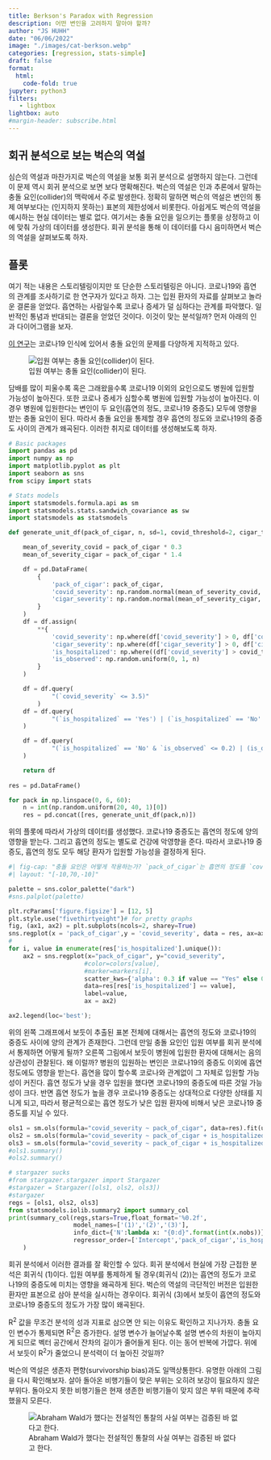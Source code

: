 ```yaml
---
title: Berkson's Paradox with Regression
description: 어떤 변인을 고려하지 말아야 할까?  
author: "JS HUHH"
date: "06/06/2022"
image: "./images/cat-berkson.webp"
categories: [regression, stats-simple]
draft: false
format:
  html:
    code-fold: true
jupyter: python3
filters:
   - lightbox
lightbox: auto
#margin-header: subscribe.html
---
```


## 회귀 분석으로 보는 벅슨의 역설

심슨의 역설과 마찬가지로 벅슨의 역설을 보통 회귀 분석으로 설명하지 않는다. 그런데 이 문제 역시 회귀 분석으로 보면 보다 명확해진다. 벅슨의 역설은 인과 추론에서 말하는 충돌 요인(collider)의 맥락에서 주로 발생한다. 정확히 말하면 벅슨의 역설은 변인의 통제 여부보다는 (인지하지 못하는) 표본의 제한성에서 비롯한다. 아쉽게도 벅슨의 역설을 예시하는 현실 데이터는 별로 없다. 여기서는 충돌 요인을 일으키는 플롯을 상정하고 이에 맞춰 가상의 데이터를 생성한다. 회귀 분석을 통해 이 데이터를 다시 음미하면서 벅슨의 역설을 살펴보도록 하자. 

## 플롯

여기 적는 내용은 스토리텔링이지만 또 단순한 스토리텔링은 아니다. 코로나19와 흡연의 관계를 조사하기로 한 연구자가 있다고 하자. 그는 입원 환자의 자료를 살펴보고 놀라운 결론을 얻었다. 흡연하는 사람일수록 코로나 증세가 덜 심하다는 관계를 파악했다. 일반적인 통념과 반대되는 결론을 얻었던 것이다. 이것이 맞는 분석일까? 먼저 아래의 인과 다이어그램을 보자. 

:::{ .column-margin }
[이 연구](https://www.nature.com/articles/s41467-020-19478-2)는 코로나19 인식에 있어서 충돌 요인의 문제를 다양하게 지적하고 있다. 
:::

::: {layout="[[-20, 80, -20]]" layout-valign="bottom"}
![입원 여부는 충돌 요인(collider)이 된다.](./images/covid-hospital.png)
:::

담배를 많이 피울수록 혹은 그래왔을수록 코로나19 이외의 요인으로도 병원에 입원할 가능성이 높아진다. 또한 코로나 증세가 심할수록 병원에 입원할 가능성이 높아진다. 이 경우 병원에 입원한다는 변인이 두 요인(흡연의 정도, 코로나19 중증도) 모두에 영향을 받는 충돌 요인이 된다. 따라서 충돌 요인을 통제할 경우 흡연의 정도와 코로나19의 중증도 사이의 관계가 왜곡된다. 이러한 취지로 데이터를 생성해보도록 하자. 

```python
# Basic packages
import pandas as pd 
import numpy as np
import matplotlib.pyplot as plt
import seaborn as sns
from scipy import stats

# Stats models 
import statsmodels.formula.api as sm
import statsmodels.stats.sandwich_covariance as sw
import statsmodels as statsmodels

def generate_unit_df(pack_of_cigar, n, sd=1, covid_threshold=2, cigar_threshold=6):

    mean_of_severity_covid = pack_of_cigar * 0.3
    mean_of_severity_cigar = pack_of_cigar * 1.4

    df = pd.DataFrame(
        {   
            'pack_of_cigar': pack_of_cigar,
            'covid_severity': np.random.normal(mean_of_severity_covid, 1, n),
            'cigar_severity': np.random.normal(mean_of_severity_cigar, 0.5, n)
        }
    )
    df = df.assign(
        **{
            'covid_severity': np.where(df['covid_severity'] > 0, df['covid_severity'], 0), 
            'cigar_severity': np.where(df['cigar_severity'] > 0, df['cigar_severity'], 0), 
            'is_hospitalized': np.where((df['covid_severity'] > covid_threshold) | (df['cigar_severity'] > cigar_threshold), "Yes", "No"),
            'is_observed': np.random.uniform(0, 1, n)
        }
    )

    df = df.query(
            "(`covid_severity` <= 3.5)"
        )
    df = df.query(
            "(`is_hospitalized` == 'Yes') | (`is_hospitalized` == 'No' & `is_observed` <= 0.2)"  
    )

    df = df.query(
            "(`is_hospitalized` == 'No' & `is_observed` <= 0.2) | (is_observed <= 0.5)"
    )

    return df 
    
res = pd.DataFrame()

for pack in np.linspace(0, 6, 60):
    n = int(np.random.uniform(20, 40, 1)[0])
    res = pd.concat([res, generate_unit_df(pack,n)])
```

위의 플롯에 따라서 가상의 데이터를 생성했다. 코로나19 중증도는 흡연의 정도에 양의 영향을 받는다. 그리고 흡연의 정도는 별도로 건강에 악영향을 준다. 따라서 코로나19 중증도, 흡연의 정도 모두 해당 환자가 입원할 가능성을 결정하게 된다. 

```python
#| fig-cap: "충돌 요인은 어떻게 작용하는가? `pack_of_cigar`는 흡연의 정도를 `covid_severity`는 코로나19 중증도를 의미한다."
#| layout: "[-10,70,-10]"

palette = sns.color_palette("dark")
#sns.palplot(palette)

plt.rcParams['figure.figsize'] = [12, 5]
plt.style.use("fivethirtyeight")# for pretty graphs
fig, (ax1, ax2) = plt.subplots(ncols=2, sharey=True)
sns.regplot(x = 'pack_of_cigar',y = 'covid_severity', data = res, ax=ax1, color='grey',scatter_kws={'alpha': 0.4})
#
for i, value in enumerate(res['is_hospitalized'].unique()):
    ax2 = sns.regplot(x="pack_of_cigar", y="covid_severity",
                     #color=colors[value],
                     #marker=markers[i],      
                     scatter_kws={'alpha': 0.3 if value == "Yes" else 0.15},        
                     data=res[res['is_hospitalized'] == value],
                     label=value, 
                     ax = ax2)

ax2.legend(loc='best');
```

위의 왼쪽 그래프에서 보듯이 추출된 표본 전체에 대해서는 흡연의 정도와 코로나19의 중증도 사이에 양의 관계가 존재한다. 그런데 만일 충돌 요인인 입원 여부를 회귀 분석에서 통제하면 어떻게 될까? 오른쪽 그림에서 보듯이 병원에 입원한 환자에 대해서는 음의 상관성이 관찰된다. 왜 이럴까? 병원의 입원하는 변인은 코로나19의 중증도 이외에 흡연 정도에도 영향을 받는다. 흡연을 많이 할수록 코로나와 관계없이 그 자체로 입원할 가능성이 커진다. 흡연 정도가 낮을 경우 입원을 했다면 코로나19의 중증도에 따른 것일 가능성이 크다. 반면 흡연 정도가 높을 경우 코로나19 중증도는 상대적으로 다양한 상태를 지니게 되고, 따라서 평균적으로는 흡연 정도가 낮은 입원 환자에 비해서 낮은 코로나19 중증도를 지닐 수 있다. 

```python
ols1 = sm.ols(formula="covid_severity ~ pack_of_cigar", data=res).fit(use_t=True)
ols2 = sm.ols(formula="covid_severity ~ pack_of_cigar + is_hospitalized", data=res).fit(use_t=True)
ols3 = sm.ols(formula="covid_severity ~ pack_of_cigar + is_hospitalized", data=res[res.is_hospitalized=="Yes"]).fit(use_t=True)
#ols1.summary()
#ols2.summary()

# stargazer sucks 
#from stargazer.stargazer import Stargazer
#stargazer = Stargazer([ols1, ols2, ols3])
#stargazer
regs = [ols1, ols2, ols3]
from statsmodels.iolib.summary2 import summary_col
print(summary_col(regs,stars=True,float_format='%0.2f',
                  model_names=['(1)','(2)','(3)'],
                  info_dict={'N':lambda x: "{0:d}".format(int(x.nobs))}, 
                  regressor_order=['Intercept','pack_of_cigar','is_hospitalized[T.Yes]'])
    )
```

회귀 분석에서 이러한 결과를 잘 확인할 수 있다. 회귀 분석에서 현실에 가장 근접한 분석은 회귀식 (1)이다. 입원 여부를 통제하게 될 경우(회귀식 (2))는 흡연의 정도가 코로나19의 중증도에 미치는 영향을 왜곡하게 된다. 벅슨의 역설의 극단적인 버전은 입원한 환자만 표본으로 삼아 분석을 실시하는 경우이다. 회귀식 (3)에서 보듯이 흡연의 정도와 코로나19 중증도의 정도가 가장 많이 왜곡된다.

:::{ .column-margin }
$\mathrm R^2$ 값을 무조건 분석의 성과 지표로 삼으면 안 되는 이유도 확인하고 지나가자. 충돌 요인 변수가 통제되면 $\mathrm R^2$은 증가한다. 설명 변수가 늘어날수록 설명 변수의 차원이 높아지게 되므로 벡터 공간에서 잔차의 길이가 줄어들게 된다. 이는 동어 반복에 가깝다. 위에서 보듯이 $\mathrm R^2$가 줄었으니 분석력이 더 높아진 것일까? 
:::

벅슨의 역설은 생존자 편향(survivorship bias)과도 일맥상통한다. 유명한 아래의 그림을 다시 확인해보자. 살아 돌아온 비행기들이 맞은 부위는 오히려 보강이 필요하지 않은 부위다. 돌아오지 못한 비행기들은 현재 생존한 비행기들이 맞지 않은 부위 때문에 추락했을지 모른다.

::: {layout="[[-20, 50, -20]]" layout-valign="bottom"}
![Abraham Wald가 했다는 전설적인 통찰의 사실 여부는 검증된 바 없다고 한다.](https://upload.wikimedia.org/wikipedia/commons/thumb/b/b2/Survivorship-bias.svg/600px-Survivorship-bias.svg.png)
:::
